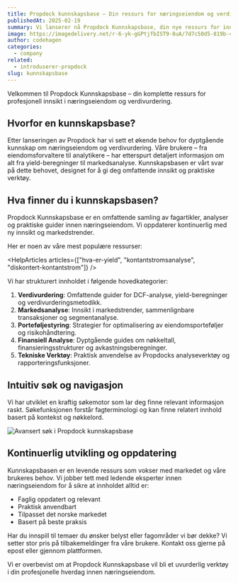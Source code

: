 ```yaml
---
title: Propdock kunnskapsbase – Din ressurs for næringseiendom og verdivurdering
publishedAt: 2025-02-19
summary: Vi lanserer nå Propdock Kunnskapsbase, din nye ressurs for innsikt i næringseiendom, verdivurdering og eiendomsanalyse.
image: https://imagedelivery.net/r-6-yk-gGPtjfbIST9-8uA/7d7c50d5-819b-4751-3869-09facbcdfb00/public
author: codehagen
categories:
  - company
related:
  - introduserer-propdock
slug: kunnskapsbase
---
```


Velkommen til Propdock Kunnskapsbase – din komplette ressurs for profesjonell innsikt i næringseiendom og verdivurdering.

## Hvorfor en kunnskapsbase?

Etter lanseringen av Propdock har vi sett et økende behov for dyptgående kunnskap om næringseiendom og verdivurdering. Våre brukere – fra eiendomsforvaltere til analytikere – har etterspurt detaljert informasjon om alt fra yield-beregninger til markedsanalyse. Kunnskapsbasen er vårt svar på dette behovet, designet for å gi deg omfattende innsikt og praktiske verktøy.

## Hva finner du i kunnskapsbasen?

Propdock Kunnskapsbase er en omfattende samling av fagartikler, analyser og praktiske guider innen næringseiendom. Vi oppdaterer kontinuerlig med ny innsikt og markedstrender.

Her er noen av våre mest populære ressurser:

<HelpArticles
  articles={["hva-er-yield", "kontantstromsanalyse", "diskontert-kontantstrom"]}
/>

Vi har strukturert innholdet i følgende hovedkategorier:

1. **Verdivurdering**: Omfattende guider for DCF-analyse, yield-beregninger og verdivurderingsmetodikk.
2. **Markedsanalyse**: Innsikt i markedstrender, sammenlignbare transaksjoner og segmentanalyse.
3. **Porteføljestyring**: Strategier for optimalisering av eiendomsporteføljer og risikohåndtering.
4. **Finansiell Analyse**: Dyptgående guides om nøkkeltall, finansieringsstrukturer og avkastningsberegninger.
5. **Tekniske Verktøy**: Praktisk anvendelse av Propdocks analyseverktøy og rapporteringsfunksjoner.

## Intuitiv søk og navigasjon

Vi har utviklet en kraftig søkemotor som lar deg finne relevant informasjon raskt. Søkefunksjonen forstår fagterminologi og kan finne relatert innhold basert på kontekst og nøkkelord.

<Image
  alt="Avansert søk i Propdock kunnskapsbase"
  src="https://imagedelivery.net/r-6-yk-gGPtjfbIST9-8uA/de70996f-cf20-4815-cc14-18157012e400/public"
  width={1607}
  height={946}
/>

## Kontinuerlig utvikling og oppdatering

Kunnskapsbasen er en levende ressurs som vokser med markedet og våre brukeres behov. Vi jobber tett med ledende eksperter innen næringseiendom for å sikre at innholdet alltid er:

- Faglig oppdatert og relevant
- Praktisk anvendbart
- Tilpasset det norske markedet
- Basert på beste praksis

Har du innspill til temaer du ønsker belyst eller fagområder vi bør dekke? Vi setter stor pris på tilbakemeldinger fra våre brukere. Kontakt oss gjerne på epost eller gjennom plattformen.

Vi er overbevist om at Propdock Kunnskapsbase vil bli et uvurderlig verktøy i din profesjonelle hverdag innen næringseiendom.